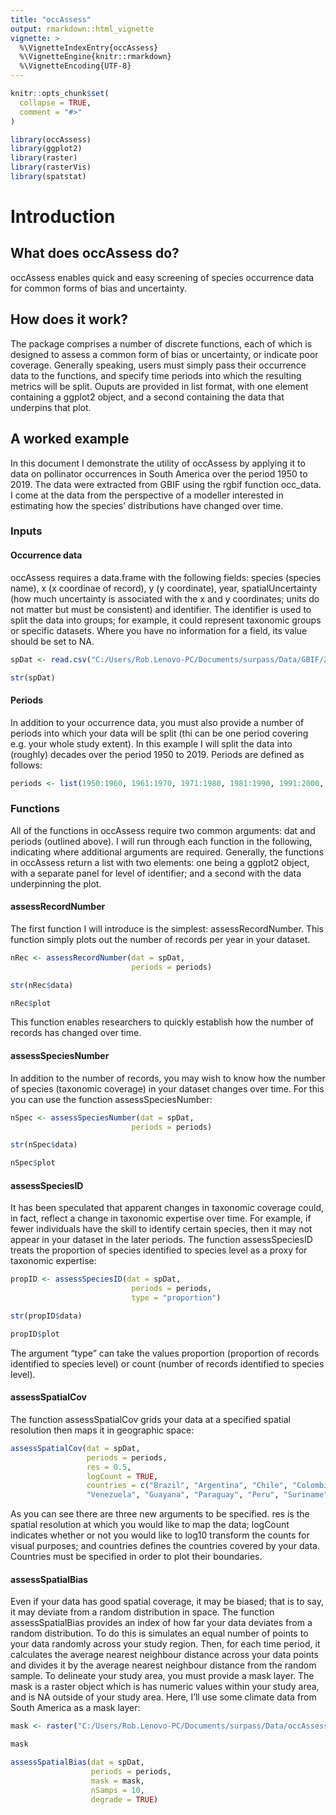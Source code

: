 ```yaml
---
title: "occAssess"
output: rmarkdown::html_vignette
vignette: >
  %\VignetteIndexEntry{occAssess}
  %\VignetteEngine{knitr::rmarkdown}
  %\VignetteEncoding{UTF-8}
---
```


```r
knitr::opts_chunk$set(
  collapse = TRUE,
  comment = "#>"
)
```

```r
library(occAssess)
library(ggplot2)
library(raster)
library(rasterVis)
library(spatstat)
```

# Introduction

## What does occAssess do? 

occAssess enables quick and easy screening of species occurrence data for common forms of bias and uncertainty. 

## How does it work? 

The package comprises a number of discrete functions, each of which is designed to assess a common form of bias or uncertainty, or indicate poor coverage. Generally speaking, users must simply pass their occurrence data to the functions, and specify time periods into which the resulting metrics will be split. Ouputs are provided in list format, with one element containing a ggplot2 object, and a second containing the data that underpins that plot.

## A worked example 

In this document I demonstrate the utility of occAssess by applying it to data on pollinator occurrences in South America over the period 1950 to 2019. The data were extracted from GBIF using the rgbif function occ_data. I come at the data from the perspective of a modeller interested in estimating how the species' distributions have changed over time. 

### Inputs

#### Occurrence data

occAssess requires a data.frame with the following fields: species (species name), x (x coordinae of record), y (y coordinate), year, spatialUncertainty (how much uncertainty is associated with the x and y coordinates; units do not matter but must be consistent) and identifier. The identifier is used to split the data into groups; for example, it could represent taxonomic groups or specific datasets. Where you have no information for a field, its value should be set to NA. 

```r

spDat <- read.csv("C:/Users/Rob.Lenovo-PC/Documents/surpass/Data/GBIF/20.01.21/allDat.csv")

str(spDat)

```

#### Periods

In addition to your occurrence data, you must also provide a number of periods into which your data will be split (thi can be one period covering e.g. your whole study extent). In this example I will split the data into (roughly) decades over the period 1950 to 2019. Periods are defined as follows:

```r

periods <- list(1950:1960, 1961:1970, 1971:1980, 1981:1990, 1991:2000, 2001:2010, 2011:2019)

```

### Functions

All of the functions in occAssess require two common arguments: dat and periods (outlined above). I will run through each function in the following, indicating where additional arguments are required. Generally, the functions in occAssess return a list with two elements: one being a ggplot2 object, with a separate panel for level of identifier; and a second with the data underpinning the plot.

#### assessRecordNumber

The first function I will introduce is the simplest: assessRecordNumber. This function simply plots out the number of records per year in your dataset. 

```r

nRec <- assessRecordNumber(dat = spDat,
                           periods = periods)

str(nRec$data)

nRec$plot

```

This function enables researchers to quickly establish how the number of records has changed over time. 

#### assessSpeciesNumber 

In addition to the number of records, you may wish to know how the number of species (taxonomic coverage) in your dataset changes over time. For this you can use the function assessSpeciesNumber:

```r

nSpec <- assessSpeciesNumber(dat = spDat,
                           periods = periods)

str(nSpec$data)

nSpec$plot

```

#### assessSpeciesID 

It has been speculated that apparent changes in taxonomic coverage could, in fact, reflect a change in taxonomic expertise over time. For example, if fewer individuals have the skill to identify certain species, then it may not appear in your dataset in the later periods. The function assessSpeciesID treats the proportion of species identified to species level as a proxy for taxonomic expertise: 

```r

propID <- assessSpeciesID(dat = spDat,
                           periods = periods,
                           type = "proportion")

str(propID$data)

propID$plot

```

The argument "type" can take the values proportion (proportion of records identified to species level) or count (number of records identified to species level). 

#### assessSpatialCov 

The function assessSpatialCov grids your data at a specified spatial resolution then maps it in geographic space:

```r

assessSpatialCov(dat = spDat,
                 periods = periods,
                 res = 0.5,
                 logCount = TRUE,
                 countries = c("Brazil", "Argentina", "Chile", "Colombia", "Ecuador", "Bolivia", "Uruguay", 
                 "Venezuela", "Guayana", "Paraguay", "Peru", "Suriname"))

```

As you can see there are three new arguments to be specified. res is the spatial resolution at which you would like to map the data; logCount indicates whether or not you would like to log10 transform the counts for visual purposes; and countries defines the countries covered by your data. Countries must be specified in order to plot their boundaries.

#### assessSpatialBias

Even if your data has good spatial coverage, it may be biased; that is to say, it may deviate from a random distribution in space. The function assessSpatialBias provides an index of how far your data deviates from a random distribution. To do this is simulates an equal number of points to your data randomly across your study region. Then, for each time period, it calculates the average nearest neighbour distance across your data points and divides it by the average nearest neighbour distance from the random sample. To delineate your study area, you must provide a mask layer. The mask is a raster object which is has numeric values within your study area, and is NA outside of your study area. Here, I'll use some climate data from South America as a mask layer:

```r

mask <- raster("C:/Users/Rob.Lenovo-PC/Documents/surpass/Data/occAssessData/climSA.asc")

mask

```

```r

assessSpatialBias(dat = spDat,
                  periods = periods,
                  mask = mask,
                  nSamps = 10,
                  degrade = TRUE)

```